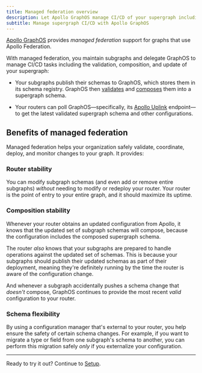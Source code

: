 ```yaml
---
title: Managed federation overview
description: Let Apollo GraphOS manage CI/CD of your supergraph including schema validation, composition, and configuration.
subtitle: Manage supergraph CI/CD with Apollo GraphOS
---
```



[Apollo GraphOS](/graphos/) provides _managed federation_ support for graphs that use Apollo Federation.

With managed federation, you maintain subgraphs and delegate GraphOS to manage CI/CD tasks including the validation, composition, and update of your supergraph:

* Your subgraphs publish their schemas to GraphOS, which stores them in its schema registry. GraphOS then [validates](./federated-schema-checks) and [composes](../federated-types/composition/) them into a supergraph schema. 

* Your routers can poll GraphOS&mdash;specifically, its [Apollo Uplink](./uplink) endpoint&mdash;to get the latest validated supergraph schema and other configurations.

<ManagedFederationDiagram />

## Benefits of managed federation

Managed federation helps your organization safely validate, coordinate, deploy, and monitor changes to your graph. It provides:

### Router stability

You can modify subgraph schemas (and even add or remove entire subgraphs) _without_ needing to modify or redeploy your router. Your router is the point of entry to your entire graph, and it should maximize its uptime.

### Composition stability

Whenever your router obtains an updated configuration from Apollo, it knows that the updated set of subgraph schemas will compose, because the configuration includes the composed supergraph schema.

The router _also_ knows that your subgraphs are prepared to handle operations against the updated set of schemas. This is because your subgraphs should publish their updated schemas as part of their deployment, meaning they're definitely running by the time the router is aware of the configuration change.

And whenever a subgraph accidentally pushes a schema change that _doesn't_ compose, GraphOS continues to provide the most recent _valid_ configuration to your router.

### Schema flexibility

By using a configuration manager that's external to your router, you help ensure the safety of certain schema changes. For example, if you want to migrate a type or field from one subgraph's schema to another, you can perform this migration safely _only_ if you externalize your configuration.

<hr/>

Ready to try it out? Continue to [Setup](./setup/).
